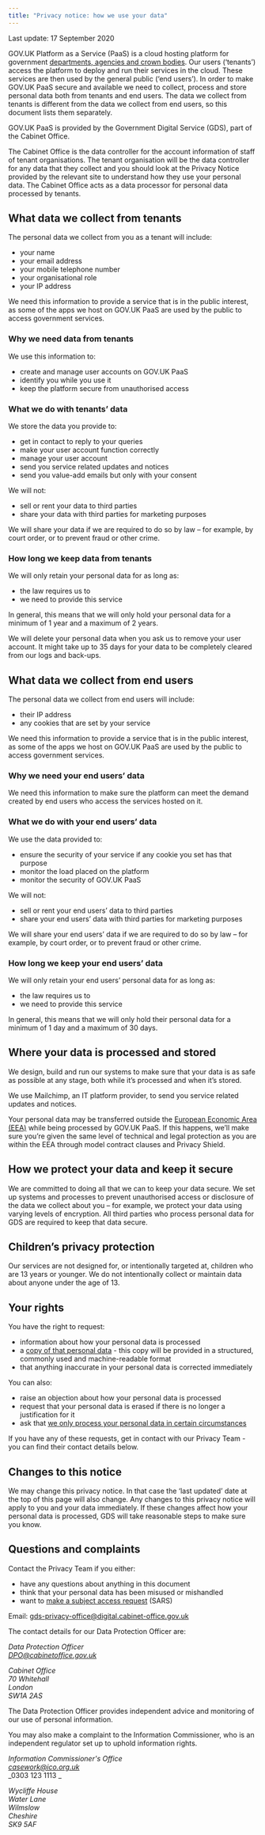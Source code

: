 ```yaml
---
title: "Privacy notice: how we use your data"
---
```


Last update: 17 September 2020

GOV.UK Platform as a Service (PaaS) is a cloud hosting platform for government [departments, agencies and crown bodies](https://www.gov.uk/government/organisations). Our users (‘tenants’) access the platform to deploy and run their services in the cloud. These services are then used by the general public (‘end users’). In order to make GOV.UK PaaS secure and available we need to collect, process and store personal data both from tenants and end users. The data we collect from tenants is different from the data we collect from end users, so this document lists them separately.

GOV.UK PaaS is provided by the Government Digital Service (GDS), part of the Cabinet Office.

The Cabinet Office is the data controller for the account information of staff of tenant organisations. The tenant organisation will be the data controller for any data that they collect and you should look at the Privacy Notice provided by the relevant site to understand how they use your personal data. The Cabinet Office acts as a data processor for personal data processed by tenants.

## What data we collect from tenants

The personal data we collect from you as a tenant will include:

-   your name
-   your email address
-   your mobile telephone number
-   your organisational role
-   your IP address

We need this information to provide a service that is in the public interest, as some of the apps we host on GOV.UK PaaS are used by the public to access government services.

### Why we need data from tenants

We use this information to:

-   create and manage user accounts on GOV.UK PaaS
-   identify you while you use it 
-   keep the platform secure from unauthorised access

### What we do with tenants’ data

We store the data you provide to:

-   get in contact to reply to your queries
-   make your user account function correctly
-   manage your user account
-   send you service related updates and notices
-   send you value-add emails but only with your consent

We will not:

-   sell or rent your data to third parties
-   share your data with third parties for marketing purposes

We will share your data if we are required to do so by law – for example, by court order, or to prevent fraud or other crime.

### How long we keep data from tenants

We will only retain your personal data for as long as:

-   the law requires us to
-   we need to provide this service 

In general, this means that we will only hold your personal data for a minimum of 1 year and a maximum of 2 years.

We will delete your personal data when you ask us to remove your user account. It might take up to 35 days for your data to be completely cleared from our logs and back-ups.

## What data we collect from end users

The personal data we collect from end users will include:

-   their IP address
-   any cookies that are set by your service

We need this information to provide a service that is in the public interest, as some of the apps we host on GOV.UK PaaS are used by the public to access government services.

### Why we need your end users’ data

We need this information to make sure the platform can meet the demand created by end users who access the services hosted on it.

### What we do with your end users’ data

We use the data provided to:

-   ensure the security of your service if any cookie you set has that purpose
-   monitor the load placed on the platform
-   monitor the security of GOV.UK PaaS

We will not:

-   sell or rent your end users’ data to third parties
-   share your end users’ data with third parties for marketing purposes 

We will share your end users’ data if we are required to do so by law – for example, by court order, or to prevent fraud or other crime.

### How long we keep your end users’ data

We will only retain your end users’ personal data for as long as:

-   the law requires us to
-   we need to provide this service 

In general, this means that we will only hold their personal data for a minimum of 1 day and a maximum of 30 days.

## Where your data is processed and stored

We design, build and run our systems to make sure that your data is as safe as possible at any stage, both while it’s processed and when it’s stored.

We use Mailchimp, an IT platform provider, to send you service related updates and notices.

Your personal data may be transferred outside the [European Economic Area (EEA)](https://www.gov.uk/eu-eea) while being processed by GOV.UK PaaS. If this happens, we’ll make sure you’re given the same level of technical and legal protection as you are within the EEA through model contract clauses and Privacy Shield.

## How we protect your data and keep it secure

We are committed to doing all that we can to keep your data secure. We set up systems and processes to prevent unauthorised access or disclosure of the data we collect about you – for example, we protect your data using varying levels of encryption. All third parties who process personal data for GDS are required to keep that data secure.

## Children’s privacy protection

Our services are not designed for, or intentionally targeted at, children who are 13 years or younger. We do not intentionally collect or maintain data about anyone under the age of 13.

## Your rights

You have the right to request:

-   information about how your personal data is processed
-   a [copy of that personal data](https://ico.org.uk/your-data-matters/your-right-to-get-copies-of-your-data/) - this copy will be provided in a structured, commonly used and machine-readable format
-   that anything inaccurate in your personal data is corrected immediately 

You can also:

-   raise an objection about how your personal data is processed
-   request that your personal data is erased if there is no longer a justification for it
-   ask that [we only process your personal data in certain circumstances](https://ico.org.uk/your-data-matters/your-right-to-limit-how-organisations-use-your-data/)

If you have any of these requests, get in contact with our Privacy Team - you can find their contact details below.

## Changes to this notice

We may change this privacy notice. In that case the ‘last updated’ date at the top of this page will also change. Any changes to this privacy notice will apply to you and your data immediately. If these changes affect how your personal data is processed, GDS will take reasonable steps to make sure you know.

## Questions and complaints

Contact the Privacy Team if you either:

-   have any questions about anything in this document
-   think that your personal data has been misused or mishandled
-   want to [make a subject access request](https://ico.org.uk/your-data-matters/your-right-to-get-copies-of-your-data/) (SARS)

Email: [gds-privacy-office@digital.cabinet-office.gov.uk](mailto:gds-privacy-office@digital.cabinet-office.gov.uk)

The contact details for our Data Protection Officer are:

_Data Protection Officer_  
_[DPO@cabinetoffice.gov.uk](mailto:DPO@cabinetoffice.gov.uk)_
  
_Cabinet Office_<br/>
_70 Whitehall_<br/>
_London_<br/>
_SW1A 2AS_

The Data Protection Officer provides independent advice and monitoring of our use of personal information.

You may also make a complaint to the Information Commissioner, who is an independent regulator set up to uphold information rights.

_Information Commissioner's Office_<br/>
_[casework@ico.org.uk](mailto:casework@ico.org.uk)_<br/>
_0303 123 1113 _<br/>
  
_Wycliffe House_<br/>
_Water Lane_<br/>
_Wilmslow_<br/>
_Cheshire_<br/> 
_SK9 5AF_